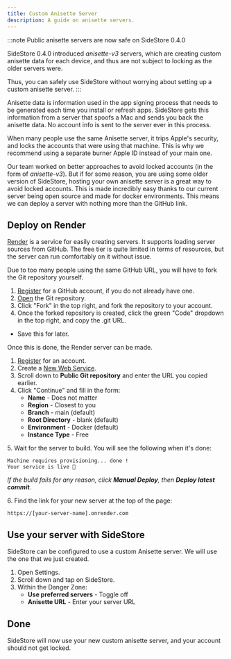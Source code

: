 ```yaml
---
title: Custom Anisette Server
description: A guide on anisette servers.
---
```


:::note
Public anisette servers are now safe on SideStore 0.4.0

SideStore 0.4.0 introduced _anisette-v3_ servers, which are creating custom anisette data for each device, and thus are not subject to locking as the older servers were.

Thus, you can safely use SideStore without worrying about setting up a custom anisette server.
:::

Anisette data is information used in the app signing process that needs to be generated each time you install or refresh apps. SideStore gets this information from a server that spoofs a Mac and sends you back the anisette data. No account info is sent to the server ever in this process.

When many people use the same Anisette server, it trips Apple's security, and locks the accounts that were using that machine. This is why we recommend using a separate burner Apple ID instead of your main one.

Our team worked on better approaches to avoid locked accounts (in the form of _anisette-v3_). But if for some reason, you are using some older version of SideStore, hosting your own anisette server is a great way to avoid locked accounts. This is made incredibly easy thanks to our current server being open source and made for docker environments. This means we can deploy a server with nothing more than the GitHub link.

## Deploy on Render

[Render](https://render.com/) is a service for easily creating servers. It supports loading server sources from GitHub. The free tier is quite limited in terms of resources, but the server can run comfortably on it without issue.

Due to too many people using the same GitHub URL, you will have to fork the Git repository yourself.

1. [Register](https://github.com/signup) for a GitHub account, if you do not already have one.
2. [Open](https://github.com/Dadoum/anisette-v3-server) the Git repository.
3. Click "Fork" in the top right, and fork the repository to your account.
4. Once the forked repository is created, click the green "Code" dropdown in the top right, and copy the .git URL.

* Save this for later.

Once this is done, the Render server can be made.

1. [Register](https://dashboard.render.com/register/) for an account.
2. Create a [New Web Service](https://dashboard.render.com/select-repo?type=web).
3. Scroll down to **Public Git repository** and enter the URL you copied earlier.
4. Click "Continue" and fill in the form:
    * **Name** - Does not matter
    * **Region** - Closest to you
    * **Branch** - main (default)
    * **Root Directory** - blank (default)
    * **Environment** - Docker (default)
    * **Instance Type** - Free

5\. Wait for the server to build. You will see the following when it's done:

```
Machine requires provisioning... done !
Your service is live 🎉
```

*If the build fails for any reason, click **Manual Deploy**, then **Deploy latest commit**.*

6\. Find the link for your new server at the top of the page:

```
https://[your-server-name].onrender.com
```

## Use your server with SideStore

SideStore can be configured to use a custom Anisette server. We will use the one that we just created.

1. Open Settings.
2. Scroll down and tap on SideStore.
3. Within the Danger Zone:
    * **Use preferred servers** - Toggle off
    * **Anisette URL** - Enter your server URL

## Done

SideStore will now use your new custom anisette server, and your account should not get locked.
